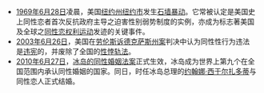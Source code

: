 *[[1969年|1969年]][[6月28日|6月28日]]凌晨，美国[[纽约州|纽约州]][[纽约市|纽约市]]发生[[石墙暴动|石墙暴动]]。它常被认定是美国史上同性恋者首次反抗政府主导之迫害性别弱势制度的实例，亦成为标志著美国及全球之[[同性恋权利运动|同性恋权利运动]]发迹的关键事件。
*[[2003年|2003年]][[6月26日|6月26日]]，美国在[[劳伦斯诉德克萨斯州案|劳伦斯诉德克萨斯州案]]判决中认为同性性行为违法是[[违宪|违宪]]的，并废除了全国的[[性悖轨法|性悖轨法]]。
*[[2010年|2010年]][[6月27日|6月27日]]，[[冰岛同性婚姻|冰岛的同性婚姻法案]]正式生效，冰岛成为世界上第九个在全国范围内承认同性婚姻的国家。同日，时任冰岛总理的[[约翰娜·西于尔扎多蒂|约翰娜·西于尔扎多蒂]]与同性恋人正式结婚。